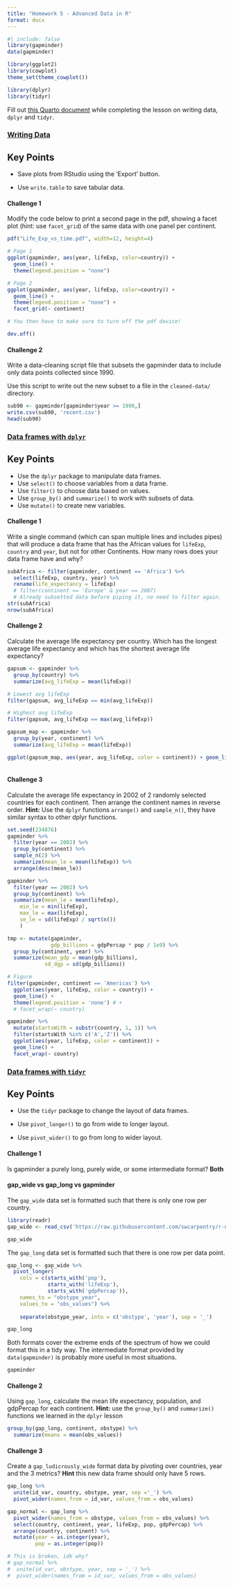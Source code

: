 ```yaml
---
title: "Homework 5 - Advanced Data in R"
format: docx
---
```


```r
#| include: false
library(gapminder)
data(gapminder)

library(ggplot2)
library(cowplot)
theme_set(theme_cowplot())

library(dplyr)
library(tidyr)
```

Fill out [this Quarto document](https://github.com/BIFX552-22/CourseInfo/hw/05advanced_data.qmd) while completing the lesson on writing data, `dplyr` and `tidyr`.

### [Writing Data](https://swcarpentry.github.io/r-novice-gapminder/11-writing-data/index.html)

::: callout-tip
## Key Points

-   Save plots from RStudio using the 'Export' button.

-   Use `write.table` to save tabular data.
:::

#### Challenge 1

Modify the code below to print a second page in the pdf, showing a facet plot (hint: use `facet_grid`) of the same data with one panel per continent.

```r
pdf("Life_Exp_vs_time.pdf", width=12, height=4)

# Page 1
ggplot(gapminder, aes(year, lifeExp, color=country)) +
  geom_line() +
  theme(legend.position = "none")

# Page 2
ggplot(gapminder, aes(year, lifeExp, color=country)) +
  geom_line() +
  theme(legend.position = "none") +
  facet_grid(~ continent)

# You then have to make sure to turn off the pdf device!

dev.off()
```

#### Challenge 2

Write a data-cleaning script file that subsets the gapminder data to include only data points collected since 1990.

Use this script to write out the new subset to a file in the `cleaned-data/` directory.

```r
sub90 <- gapminder[gapminder$year >= 1990,]
write.csv(sub90, 'recent.csv')
head(sub90)
```

### [Data frames with `dplyr`](https://swcarpentry.github.io/r-novice-gapminder/13-dplyr/index.html)

::: callout-tip
## Key Points

-   Use the `dplyr` package to manipulate data frames.
-   Use `select()` to choose variables from a data frame.
-   Use `filter()` to choose data based on values.
-   Use `group_by()` and `summarize()` to work with subsets of data.
-   Use `mutate()` to create new variables.
:::

#### Challenge 1

Write a single command (which can span multiple lines and includes pipes) that will produce a data frame that has the African values for `lifeExp`, `country` and `year`, but not for other Continents. How many rows does your data frame have and why?

```r
subAfrica <- filter(gapminder, continent == 'Africa') %>%
  select(lifeExp, country, year) %>%
  rename(life_expectancy = lifeExp)
  # filter(continent == 'Europe' & year == 2007)
  # Already subsetted data before piping it, no need to filter again.
str(subAfrica)
nrow(subAfrica)
```

#### Challenge 2

Calculate the average life expectancy per country. Which has the longest average life expectancy and which has the shortest average life expectancy?

```r
gapsum <- gapminder %>%
  group_by(country) %>%
  summarize(avg_lifeExp = mean(lifeExp))

# Lowest avg lifeExp
filter(gapsum, avg_lifeExp == min(avg_lifeExp))

# Highest avg lifeExp
filter(gapsum, avg_lifeExp == max(avg_lifeExp))

gapsum_map <- gapminder %>%
  group_by(year, continent) %>%
  summarize(avg_lifeExp = mean(lifeExp))

ggplot(gapsum_map, aes(year, avg_lifeExp, color = continent)) + geom_line()
  

```

#### Challenge 3

Calculate the average life expectancy in 2002 of 2 randomly selected countries for each continent. Then arrange the continent names in reverse order. **Hint:** Use the `dplyr` functions `arrange()` and `sample_n()`, they have similar syntax to other dplyr functions.

```r
set.seed(234876)
gapminder %>%
  filter(year == 2002) %>%
  group_by(continent) %>%
  sample_n(2) %>%
  summarize(mean_le = mean(lifeExp)) %>%
  arrange(desc(mean_le))
```

```r
gapminder %>%
  filter(year == 2002) %>%
  group_by(continent) %>%
  summarize(mean_le = mean(lifeExp),
    min_le = min(lifeExp),        
    max_le = max(lifeExp),
    se_le = sd(lifeExp) / sqrt(n())
    )

tmp <- mutate(gapminder,
              gdp_billions = gdpPercap * pop / 1e9) %>%
  group_by(continent, year) %>%
  summarize(mean_gdp = mean(gdp_billions),
            sd_dgp = sd(gdp_billions))

# Figure
filter(gapminder, continent == 'Americas') %>%
  ggplot(aes(year, lifeExp, color = country)) +
  geom_line() +
  theme(legend.position = 'none') # +
  # facet_wrap(~ country)

gapminder %>%
  mutate(startsWith = substr(country, 1, 1)) %>%
  filter(startsWith %in% c('A','Z')) %>%
  ggplot(aes(year, lifeExp, color = continent)) +
  geom_line() +
  facet_wrap(~ country)
```

### [Data frames with `tidyr`](https://swcarpentry.github.io/r-novice-gapminder/14-tidyr/index.html)

::: callout-tip
## Key Points

-   Use the `tidyr` package to change the layout of data frames.

-   Use `pivot_longer()` to go from wide to longer layout.

-   Use `pivot_wider()` to go from long to wider layout.
:::

#### Challenge 1

Is gapminder a purely long, purely wide, or some intermediate format? **Both**

#### gap_wide vs gap_long vs gapminder

The `gap_wide` data set is formatted such that there is only one row per country.

```r
library(readr)
gap_wide <- read_csv('https://raw.githubusercontent.com/swcarpentry/r-novice-gapminder/gh-pages/_episodes_rmd/data/gapminder_wide.csv')

gap_wide
```

The `gap_long` data set is formatted such that there is one row per data point.

```r
gap_long <- gap_wide %>%
  pivot_longer(
    cols = c(starts_with('pop'), 
             starts_with('lifeExp'),
             starts_with('gdpPercap')),
    names_to = "obstype_year", 
    values_to = "obs_values") %>%
    
    separate(obstype_year, into = c('obstype', 'year'), sep = '_')

gap_long
```

Both formats cover the extreme ends of the spectrum of how we could format this in a tidy way. The intermediate format provided by `data(gapminder)` is probably more useful in most situations.

```r
gapminder
```

#### Challenge 2

Using `gap_long`, calculate the mean life expectancy, population, and gdpPercap for each continent. **Hint:** use the `group_by()` and `summarize()` functions we learned in the `dplyr` lesson

```r
group_by(gap_long, continent, obstype) %>%
  summarize(means = mean(obs_values))
```

#### Challenge 3

Create a `gap_ludicrously_wide` format data by pivoting over countries, year and the 3 metrics? **Hint** this new data frame should only have 5 rows.

```r
gap_long %>%
  unite(id_var, country, obstype, year, sep ='_') %>%
  pivot_wider(names_from = id_var, values_from = obs_values)
```

```r
gap_normal <- gap_long %>%
  pivot_wider(names_from = obstype, values_from = obs_values) %>%
  select(country, continent, year, lifeExp, pop, gdpPercap) %>%
  arrange(country, continent) %>%
  mutate(year = as.integer(year),
         pop = as.integer(pop))

# This is broken, idk why?
# gap_normal %>%
#  unite(id_var, obstype, year, sep = '_') %>%
#  pivot_wider(names_from = id_var, values_from = obs_values)
```
